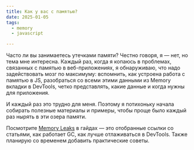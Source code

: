 ```yaml
---
title: Как у вас с памятью?
date: 2025-01-05
tags:
  - memory
  - javascript

---
```

Часто ли вы занимаетесь утечками памяти? Честно говоря, я — нет, но тема мне интересна.
Каждый раз, когда я копаюсь в проблемах, связанных с памятью в веб-приложениях, я обнаруживаю, что
надо задействовать мозг по максимуму: вспомнить, как устроена работа с памятью в JS,
разобраться со всеми этими данными из Memory вкладки в DevTools, четко представлять, какие данные и когда
нужны для приложения.

И каждый раз это трудно для меня. Поэтому я потихоньку начала собирать полезные материалы и
примеры, чтобы проще было каждый раз нырять в эти озера памяти.

Посмотрите [Memory Leaks](/blog/ru/dev_guides/memory_leaks/) в гайдах — это отобранные ссылки со статьями,
как работает GC, как лучше отлаживаться в DevTools. Также планирую со временем добавить практические советы.



